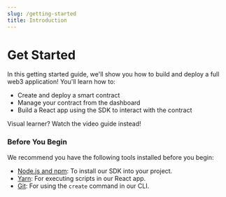 ```yaml
---
slug: /getting-started
title: Introduction
---
```



# Get Started

<div className="heroGrid" style={{alignItems:'flex-start'}}>
  
  <div>
    <p>
In this getting started guide, we'll show you how to build and deploy a full web3 application!
You'll learn how to:
</p>

- Create and deploy a smart contract
- Manage your contract from the dashboard
- Build a React app using the SDK to interact with the contract

<div className="row" style={{ marginBottom: 16 }}>
  <div className="col col--12" style={{ padding: 8, paddingBottom: 0 }}>
    <QuickstartCard
      name="Start Building! 🚀"
      link="/getting-started/contracts"
      image="/assets/icons/general.png"
    />
  </div>
</div>

</div>

<div
  className="heroGridImageContainer"
  style={{
    display: "flex",
    flexDirection: "column",
    alignItems: "center",
    justifyContent: "center",
  }}
>
  <YoutubeEmbed link="https://www.youtube.com/embed/fzsz-b2JV9U" />
  <div
    style={{ display: "flex", alignItems: "center", justifyContent: "center" }}
  >
    <p
      style={{
        textAlign: "center",
        opacity: "0.8",
        fontSize: 16,
        marginTop: 4,
      }}
    >
      Visual learner? Watch the video guide instead!
    </p>
  </div>
</div>

</div>

### Before You Begin

We recommend you have the following tools installed before you begin:

- [Node.js and npm](https://docs.npmjs.com/downloading-and-installing-node-js-and-npm): To install our SDK into your project.
- [Yarn](https://classic.yarnpkg.com/en/docs/install/#mac-stable): For executing scripts in our React app.
- [Git](https://git-scm.com/downloads): For using the `create` command in our CLI.
